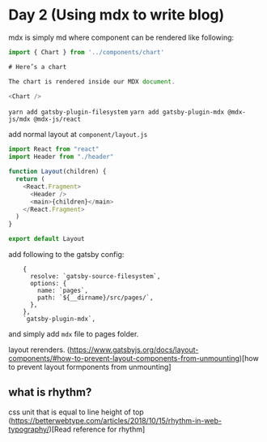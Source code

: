 # Day 2 (Using mdx to write blog)

mdx is simply md where component can be rendered like following:

```javascript
import { Chart } from '../components/chart'

# Here’s a chart

The chart is rendered inside our MDX document.

<Chart />
```

`yarn add gatsby-plugin-filesystem`
`yarn add gatsby-plugin-mdx @mdx-js/mdx @mdx-js/react`

add normal layout at `component/layout.js`

```javascript
import React from "react"
import Header from "./header"

function Layout(children) {
  return (
    <React.Fragment>
      <Header />
      <main>{children}</main>
    </React.Fragment>
  )
}

export default Layout
```


add following to the gatsby config:
```
    {
      resolve: `gatsby-source-filesystem`,
      options: {
        name: `pages`,
        path: `${__dirname}/src/pages/`,
      },
    },
    `gatsby-plugin-mdx`,
```

and simply add `mdx` file to pages folder.

layout rerenders.
(https://www.gatsbyjs.org/docs/layout-components/#how-to-prevent-layout-components-from-unmounting)[how to prevent layout formponents from unmounting]

## what is rhythm?
css unit that is equal to line height of top
(https://betterwebtype.com/articles/2018/10/15/rhythm-in-web-typography/)[Read reference for rhythm]

